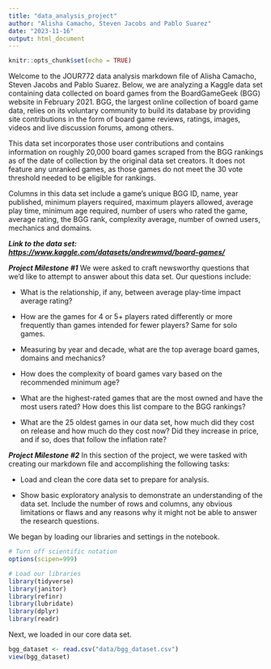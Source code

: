 ```yaml
---
title: "data_analysis_project"
author: "Alisha Camacho, Steven Jacobs and Pablo Suarez"
date: "2023-11-16"
output: html_document
---
```


```r
knitr::opts_chunk$set(echo = TRUE)
```

Welcome to the JOUR772 data analysis markdown file of Alisha Camacho, Steven Jacobs and Pablo Suarez. Below, we are analyzing a Kaggle data set containing data collected on board games from the BoardGameGeek (BGG) website in February 2021. BGG, the largest online collection of board game data, relies on its voluntary community to build its database by providing site contributions in the form of board game reviews, ratings, images, videos and live discussion forums, among others.

This data set incorporates those user contributions and contains information on roughly 20,000 board games scraped from the BGG rankings as of the date of collection by the original data set creators. It does not feature any unranked games, as those games do not meet the 30 vote threshold needed to be eligible for rankings.

Columns in this data set include a game's unique BGG ID, name, year published, minimum players required, maximum players allowed, average play time, minimum age required, number of users who rated the game, average rating, the BGG rank, complexity average, number of owned users, mechanics and domains.

***Link to the data set: <https://www.kaggle.com/datasets/andrewmvd/board-games/>***

***Project Milestone #1***
We were asked to craft newsworthy questions that we'd like to attempt to answer about this data set. Our questions include:

- What is the relationship, if any, between average play-time impact average rating?

- How are the games for 4 or 5+ players rated differently or more frequently than games intended for fewer players? Same for solo games.

- Measuring by year and decade, what are the top average board games, domains and mechanics?

- How does the complexity of board games vary based on the recommended minimum age?

- What are the highest-rated games that are the most owned and have the most users rated? How does this list compare to the BGG rankings?

- What are the 25 oldest games in our data set, how much did they cost on release and how much do they cost now? Did they increase in price, and if so, does that follow the inflation rate?

***Project Milestone #2***
In this section of the project, we were tasked with creating our markdown file and accomplishing the following tasks:

- Load and clean the core data set to prepare for analysis. 

- Show basic exploratory analysis to demonstrate an understanding of the data set. Include the number of rows and columns, any obvious limitations or flaws and any reasons why it might not be able to answer the research questions.

We began by loading our libraries and settings in the notebook.

```r

# Turn off scientific notation
options(scipen=999)

# Load our libraries
library(tidyverse)
library(janitor)
library(refinr)
library(lubridate)
library(dplyr)
library(readr)

```

Next, we loaded in our core data set.

```r

bgg_dataset <- read.csv("data/bgg_dataset.csv")
view(bgg_dataset)

```


